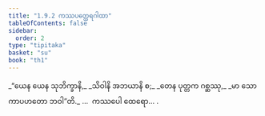 ```yaml
---
title: "1.9.2 ကဿပတ္ထေရဂါထာ"
tableOfContents: false
sidebar:
  order: 2
type: "tipitaka"
basket: "su"
book: "th1"
---
```



<DynamicBreadcrumb />

<Division number="82" book="th1" e="ch" v="19" p="20">

<Paragraph number="185" type="verses" book="th1">
_“ယေန ယေန သုဘိက္ခာနိ,_  
_သိဝါနိ အဘယာနိ စ;_  
_တေန ပုတ္တက ဂစ္ဆဿု,_  
_မာ သောကာပဟတော ဘဝါ”တိ._  


</Paragraph>
</Division>

<Paragraph number="186" type="center" book="th1">
…  ကဿပေါ ထေရော… .
</Paragraph>